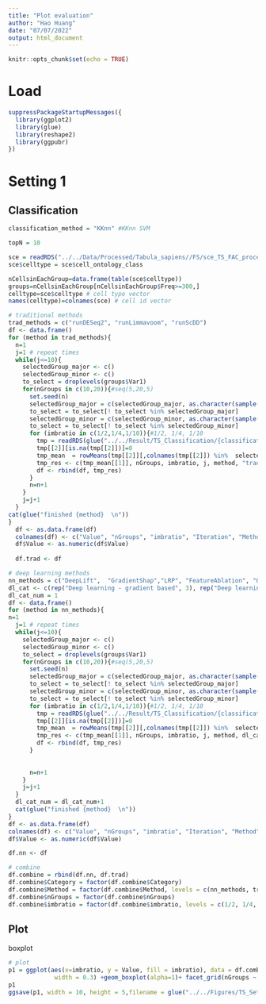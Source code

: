 ```yaml
---
title: "Plot evaluation"
author: "Hao Huang"
date: "07/07/2022"
output: html_document
---
```


```r
knitr::opts_chunk$set(echo = TRUE)
```

# Load 
```r
suppressPackageStartupMessages({
  library(ggplot2)
  library(glue)
  library(reshape2)
  library(ggpubr)
})
```


# Setting 1
## Classification
```r
classification_method = "KKnn" #KKnn SVM
```

```r
topN = 10
```


```r
sce = readRDS("../../Data/Processed/Tabula_sapiens//FS/sce_TS_FAC_processed_no_logcount.rds")
sce$celltype = sce$cell_ontology_class

nCellsinEachGroup=data.frame(table(sce$celltype))
groups=nCellsinEachGroup[nCellsinEachGroup$Freq>=300,]
celltype=sce$celltype # cell type vector
names(celltype)=colnames(sce) # cell id vector
```

```r
# traditional methods
trad_methods = c("runDESeq2", "runLimmavoom", "runScDD")
df <- data.frame()
for (method in trad_methods){
  n=1
  j=1 # repeat times
  while(j<=10){
    selectedGroup_major <- c()
    selectedGroup_minor <- c()
    to_select = droplevels(groups$Var1)
    for(nGroups in c(10,20)){#seq(5,20,5)
      set.seed(n)
      selectedGroup_major = c(selectedGroup_major, as.character(sample(to_select, 5)))
      to_select = to_select[! to_select %in% selectedGroup_major]
      selectedGroup_minor = c(selectedGroup_minor, as.character(sample(to_select, 5)))
      to_select = to_select[! to_select %in% selectedGroup_minor]
      for (imbratio in c(1/2,1/4,1/10)){#1/2, 1/4, 1/10
        tmp = readRDS(glue("../../Result/TS_Classification/{classification_method}/Setting3/top{topN}/{method}/{classification_method}_top{topN}_result_nGroups_{nGroups}_imb_{imbratio}_iteration{j}.rds"))
        tmp[[2]][is.na(tmp[[2]])]=0
        tmp_mean  = rowMeans(tmp[[2]][,colnames(tmp[[2]]) %in%  selectedGroup_minor] )
        tmp_res <- c(tmp_mean[[1]], nGroups, imbratio, j, method, "traditional")
        df <- rbind(df, tmp_res)
      }
      n=n+1
    }
    j=j+1
  }
cat(glue("finished {method}  \n"))
}
  df <- as.data.frame(df)
  colnames(df) <- c("Value", "nGroups", "imbratio", "Iteration", "Method", "Category")
  df$Value <- as.numeric(df$Value)
  
  df.trad <- df
```

```r
# deep learning methods
nn_methods = c("DeepLift",  "GradientShap","LRP", "FeatureAblation", "Occlusion", "Lime") 
dl_cat <- c(rep("Deep learning - gradient based", 3), rep("Deep learning - perturbation", 3))
dl_cat_num = 1
df <- data.frame()
for (method in nn_methods){
n=1
  j=1 # repeat times
  while(j<=10){
    selectedGroup_major <- c()
    selectedGroup_minor <- c()
    to_select = droplevels(groups$Var1)
    for(nGroups in c(10,20)){#seq(5,20,5)
      set.seed(n)
      selectedGroup_major = c(selectedGroup_major, as.character(sample(to_select, 5)))
      to_select = to_select[! to_select %in% selectedGroup_major]
      selectedGroup_minor = c(selectedGroup_minor, as.character(sample(to_select, 5)))
      to_select = to_select[! to_select %in% selectedGroup_minor]
      for (imbratio in c(1/2,1/4,1/10)){#1/2, 1/4, 1/10
        tmp = readRDS(glue("../../Result/TS_Classification/{classification_method}/Setting3/top{topN}/{method}/{classification_method}_top{topN}_result_nGroups_{nGroups}_imb_{imbratio}_iteration{j}.rds"))
        tmp[[2]][is.na(tmp[[2]])]=0
        tmp_mean  = rowMeans(tmp[[2]][,colnames(tmp[[2]]) %in%  selectedGroup_minor] )
        tmp_res <- c(tmp_mean[[1]], nGroups, imbratio, j, method, dl_cat[dl_cat_num])
        df <- rbind(df, tmp_res)
      }
      
      
      n=n+1
    }
    j=j+1
  }
  dl_cat_num = dl_cat_num+1
  cat(glue("finished {method}  \n"))
}
df <- as.data.frame(df)
colnames(df) <- c("Value", "nGroups", "imbratio", "Iteration", "Method", "Category")
df$Value <- as.numeric(df$Value)

df.nn <- df
```

```r
# combine 
df.combine = rbind(df.nn, df.trad)
df.combine$Category = factor(df.combine$Category)
df.combine$Method = factor(df.combine$Method, levels = c(nn_methods, trad_methods))
df.combine$nGroups = factor(df.combine$nGroups)
df.combine$imbratio = factor(df.combine$imbratio, levels = c(1/2, 1/4, 1/10))
```

## Plot
boxplot
```r
# plot
p1 = ggplot(aes(x=imbratio, y = Value, fill = imbratio), data = df.combine) + stat_boxplot(geom = "errorbar",
             width = 0.3) +geom_boxplot(alpha=1)+ facet_grid(nGroups ~ Method)  + theme_light()# +limy(0.75,1)
p1
ggsave(p1, width = 10, height = 5,filename = glue("../../Figures/TS_Setting3/Classification/{classification_method}_boxplot_topN_{topN}_minor.pdf"))
  
```



